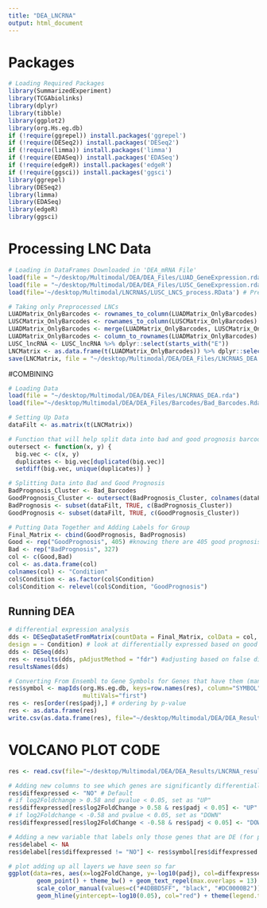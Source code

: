 ```yaml
---
title: "DEA_LNCRNA"
output: html_document
---
```


# Packages

```r
# Loading Required Packages
library(SummarizedExperiment)
library(TCGAbiolinks)
library(dplyr)
library(tibble)
library(ggplot2)
library(org.Hs.eg.db)
if (!require(ggrepel)) install.packages('ggrepel')
if (!require(DESeq2)) install.packages('DESeq2')
if (!require(limma)) install.packages('limma')
if (!require(EDASeq)) install.packages('EDASeq')
if (!require(edgeR)) install.packages('edgeR')
if (!require(ggsci)) install.packages('ggsci')
library(ggrepel)
library(DESeq2)
library(limma)
library(EDASeq)
library(edgeR)
library(ggsci)
```

# Processing LNC Data

```r
# Loading in DataFrames Downloaded in 'DEA_mRNA File'
load(file = "~/desktop/Multimodal/DEA/DEA_Files/LUAD_GeneExpression.rda")
load(file = "~/desktop/Multimodal/DEA/DEA_Files/LUSC_GeneExpression.rda")
load(file='~/desktop/Multimodal/LNCRNAS/LUSC_LNCS_process.RData') # Preprocessed LNCs File

# Taking only Preprocessed LNCs 
LUADMatrix_OnlyBarcodes <- rownames_to_column(LUADMatrix_OnlyBarcodes)
LUSCMatrix_OnlyBarcodes <- rownames_to_column(LUSCMatrix_OnlyBarcodes)
LUADMatrix_OnlyBarcodes <- merge(LUADMatrix_OnlyBarcodes, LUSCMatrix_OnlyBarcodes, by="rowname")
LUADMatrix_OnlyBarcodes <- column_to_rownames(LUADMatrix_OnlyBarcodes)
LUSC_lncRNA <- LUSC_lncRNA %>% dplyr::select(starts_with("E"))
LNCMatrix <- as.data.frame(t(LUADMatrix_OnlyBarcodes)) %>% dplyr::select(all_of(colnames(LUSC_lncRNA)))
save(LNCMatrix, file = "~/desktop/Multimodal/DEA/DEA_Files/LNCRNAS_DEA.rda") # Saving Result
```

#COMBINING

```r
# Loading Data
load(file = "~/desktop/Multimodal/DEA/DEA_Files/LNCRNAS_DEA.rda")
load(file="~/desktop/Multimodal/DEA/DEA_Files/Barcodes/Bad_Barcodes.Rdata")

# Setting Up Data
dataFilt <- as.matrix(t(LNCMatrix))

# Function that will help split data into bad and good prognosis barcodes
outersect <- function(x, y) {
  big.vec <- c(x, y)
  duplicates <- big.vec[duplicated(big.vec)]
  setdiff(big.vec, unique(duplicates)) }

# Splitting Data into Bad and Good Prognosis
BadPrognosis_Cluster <- Bad_Barcodes
GoodPrognosis_Cluster <- outersect(BadPrognosis_Cluster, colnames(dataFilt))
BadPrognosis <- subset(dataFilt, TRUE, c(BadPrognosis_Cluster))
GoodPrognosis <- subset(dataFilt, TRUE, c(GoodPrognosis_Cluster))

# Putting Data Together and Adding Labels for Group
Final_Matrix <- cbind(GoodPrognosis, BadPrognosis)
Good <- rep("GoodPrognosis", 405) #knowing there are 405 good prognosis pts and data is in order
Bad <- rep("BadPrognosis", 327)
col <- c(Good,Bad)
col <- as.data.frame(col)
colnames(col) <- "Condition"
col$Condition <- as.factor(col$Condition)
col$Condition <- relevel(col$Condition, "GoodPrognosis")
```

## Running DEA

```r
# differential expression analysis
dds <- DESeqDataSetFromMatrix(countData = Final_Matrix, colData = col,
design = ~ Condition) # look at differentially expressed based on good or bad prognosis
dds <- DESeq(dds)
res <- results(dds, pAdjustMethod = "fdr") #adjusting based on false discovery rate
resultsNames(dds)

# Converting From Ensembl to Gene Symbols for Genes that have them (many LNCs don't)
res$symbol <- mapIds(org.Hs.eg.db, keys=row.names(res), column="SYMBOL", keytype="ENSEMBL",
                     multiVals="first")
res <- res[order(res$padj),] # ordering by p-value
res <- as.data.frame(res)
write.csv(as.data.frame(res), file="~/desktop/Multimodal/DEA/DEA_Results/LNCRNA_results.csv") #Saving Results from DEA Analysis
```

# VOLCANO PLOT CODE

```r
res <- read.csv(file="~/desktop/Multimodal/DEA/DEA_Results/LNCRNA_results.csv") # Re-loading data

# Adding new columns to see which genes are significantly differentially expressed
res$diffexpressed <- "NO" # Default
# if log2Foldchange > 0.58 and pvalue < 0.05, set as "UP" 
res$diffexpressed[res$log2FoldChange > 0.58 & res$padj < 0.05] <- "UP"
# if log2Foldchange < -0.58 and pvalue < 0.05, set as "DOWN"
res$diffexpressed[res$log2FoldChange < -0.58 & res$padj < 0.05] <- "DOWN"

# Adding a new variable that labels only those genes that are DE (for plotting below)
res$delabel <- NA
res$delabel[res$diffexpressed != "NO"] <- res$symbol[res$diffexpressed != "NO"]

# plot adding up all layers we have seen so far
ggplot(data=res, aes(x=log2FoldChange, y=-log10(padj), col=diffexpressed, label=delabel)) +
        geom_point() + theme_bw() + geom_text_repel(max.overlaps = 13) +
        scale_color_manual(values=c("#4DBBD5FF", "black", "#DC0000B2")) + labs(y="-log10(P)", title="lncRNA") + geom_vline(xintercept=c(-0.58, 0.58), col="red") +
        geom_hline(yintercept=-log10(0.05), col="red") + theme(legend.title=element_blank())
```
